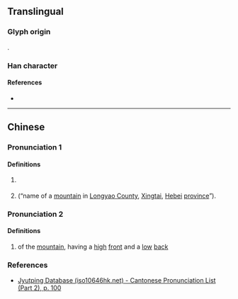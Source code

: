 {{character info/new}}
==Translingual==

===Glyph origin===
{{Han compound|敄|山|c1=p|c2=s|t2=mountain|ls=psc}}.

===Han character===
{{Han char|rn=46|rad=山|as=09|sn=12|four=|canj=NKU|ids=⿱敄山}}

====References====
* {{Han ref|kx=0316.180|dkj=08280|dj=0616.390|hdz=10789.180|uh=5D4D|ud=23885}}

----

==Chinese==
{{zh-forms}}

===Pronunciation 1===
{{zh-pron
|m=wù
|c=mou6
|mc=y
|oc=y
|cat=pn
}}

====Definitions====
{{zh-hanzi}}

# {{zh-hist-ghost}} {{n-g|Name of a mountain.}}
# {{zh-only|巏嵍|dot=}} (“name of a [[mountain]] in [[w:Longyao County|Longyao County]], [[w:Xingtai|Xingtai]], [[Hebei]] [[province]]”).

===Pronunciation 2===
{{zh-pron
|m=máo
|c=mou4
|cat=adj
}}

====Definitions====
{{zh-hanzi}}

# {{zh-hist-ghost}} of the [[mountain]], having a [[high]] [[front]] and a [[low]] [[back]]
#: {{zh-alt-inline|旄}}

===References===
* [http://www.iso10646hk.net/jp/document/download.jsp Jyutping Database (iso10646hk.net) - Cantonese Pronunciation List (Part 2), p. 100]